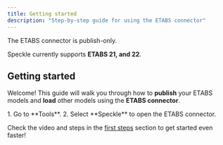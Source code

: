 ```yaml
---
title: Getting started  
description: "Step-by-step guide for using the ETABS connector"
---
```

<Note>The ETABS connector is publish-only.</Note>

<Info>Speckle currently supports **ETABS 21, and 22**.</Info>

## Getting started

Welcome! This guide will walk you through how to **publish** your ETABS models and **load** other models using the **ETABS connector**.


<BeforeYouBegin app="ETABS" />

<Steps>
  <Step title="Open the ETABS connector">
    1. Go to **Tools**.
    2. Select **Speckle** to open the ETABS connector.
  </Step>


</Steps>

<Tip> Check the video and steps in the [first steps](/get-started/quickstart.mdx) section to get started even faster!</Tip>


<ConnectorConclusion connector="ETABS" />


<LearnMore />
